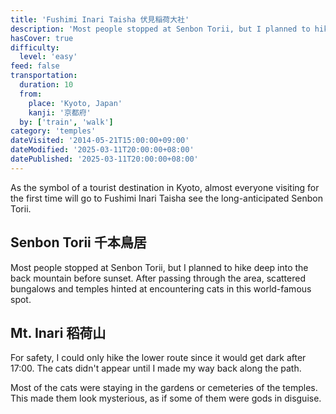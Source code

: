 ```yaml
---
title: 'Fushimi Inari Taisha 伏見稲荷大社'
description: 'Most people stopped at Senbon Torii, but I planned to hike deep into the back mountain before sunset. Most of the cats were staying in the gardens or cemeteries of the temples.'
hasCover: true
difficulty:
  level: 'easy'
feed: false
transportation:
  duration: 10
  from:
    place: 'Kyoto, Japan'
    kanji: '京都府'
  by: ['train', 'walk']
category: 'temples'
dateVisited: '2014-05-21T15:00:00+09:00'
dateModified: '2025-03-11T20:00:00+08:00'
datePublished: '2025-03-11T20:00:00+08:00'
---
```



<Abstract transportation={frontmatter.transportation} />

As the symbol of a tourist destination in Kyoto, almost everyone visiting for the first time will go to Fushimi Inari Taisha see the long-anticipated Senbon Torii.

## Senbon Torii 千本鳥居

Most people stopped at Senbon Torii, but I planned to hike deep into the back mountain before sunset. After passing through the area, scattered bungalows and temples hinted at encountering cats in this world-famous spot.

## Mt. Inari 稻荷山

For safety, I could only hike the lower route since it would get dark after 17:00. The cats didn't appear until I made my way back along the path.

Most of the cats were staying in the gardens or cemeteries of the temples. This made them look mysterious, as if some of them were gods in disguise.
